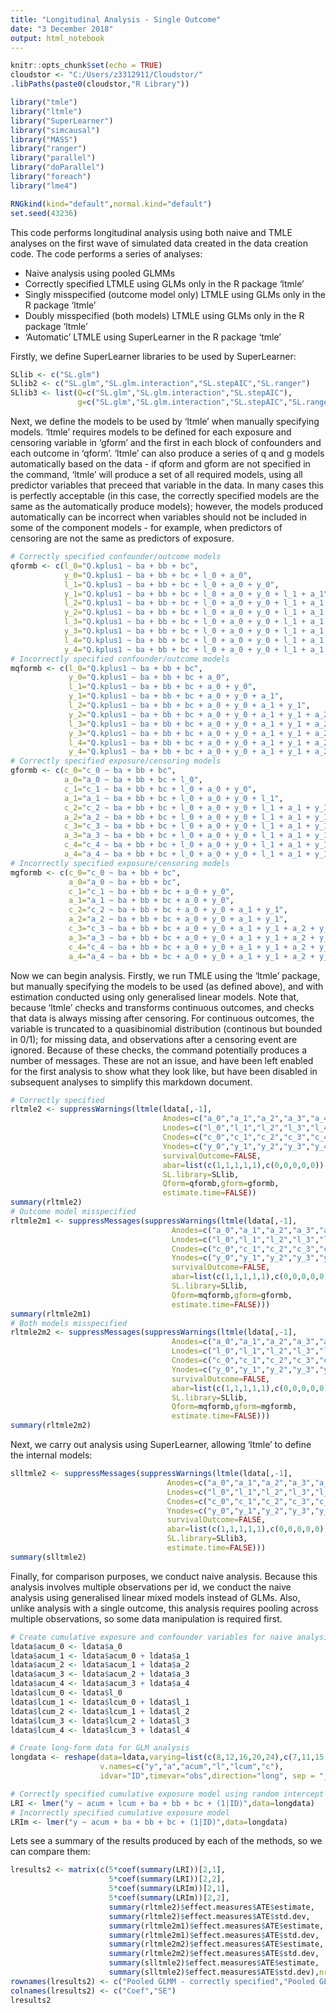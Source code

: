 ```yaml
---
title: "Longitudinal Analysis - Single Outcome"
date: "3 December 2018"
output: html_notebook
---
```

  
```r
knitr::opts_chunk$set(echo = TRUE)
cloudstor <- "C:/Users/z3312911/Cloudstor/"
.libPaths(paste0(cloudstor,"R Library"))

library("tmle")
library("ltmle")
library("SuperLearner")
library("simcausal")
library("MASS")
library("ranger")
library("parallel")
library("doParallel")
library("foreach")
library("lme4")

RNGkind(kind="default",normal.kind="default")
set.seed(43236)
```

This code performs longitudinal analysis using both naive and TMLE analyses on the first wave of simulated data created in the data creation code. 
The code performs a series of analyses:
  
* Naive analysis using pooled GLMMs
* Correctly specified LTMLE using GLMs only in the R package 'ltmle'
* Singly misspecified (outcome model only) LTMLE using GLMs only in the R package 'ltmle'
* Doubly misspecified (both models) LTMLE using GLMs only in the R package 'ltmle'
* 'Automatic' LTMLE using SuperLearner in the R package 'tmle'

Firstly, we define SuperLearner libraries to be used by SuperLearner:

```r
SLlib <- c("SL.glm")
SLlib2 <- c("SL.glm","SL.glm.interaction","SL.stepAIC","SL.ranger")
SLlib3 <- list(Q=c("SL.glm","SL.glm.interaction","SL.stepAIC"),
               g=c("SL.glm","SL.glm.interaction","SL.stepAIC","SL.ranger"))
```

Next, we define the models to be used by 'ltmle' when manually specifying models.
'ltmle' requires models to be defined for each exposure and censoring variable in 'gform' and the first in each block of confounders and each outcome in 'qform'.
'ltmle' can also produce a series of q and g models automatically based on the data - if qform and gform are not specified in the command, 'ltmle' will produce a set of all required models, using all predictor variables that preceed that variable in the data. In many cases this is perfectly acceptable (in this case, the correctly specified models are the same as the automatically produce models); however, the models produced automatically can be incorrect when variables should not be included in some of the component models - for example, when predictors of censoring are not the same as predictors of exposure.

```r
# Correctly specified confounder/outcome models
qformb <- c(l_0="Q.kplus1 ~ ba + bb + bc",
            y_0="Q.kplus1 ~ ba + bb + bc + l_0 + a_0",
            l_1="Q.kplus1 ~ ba + bb + bc + l_0 + a_0 + y_0",
            y_1="Q.kplus1 ~ ba + bb + bc + l_0 + a_0 + y_0 + l_1 + a_1",
            l_2="Q.kplus1 ~ ba + bb + bc + l_0 + a_0 + y_0 + l_1 + a_1 + y_1",
            y_2="Q.kplus1 ~ ba + bb + bc + l_0 + a_0 + y_0 + l_1 + a_1 + y_1 + l_2 + a_2",
            l_3="Q.kplus1 ~ ba + bb + bc + l_0 + a_0 + y_0 + l_1 + a_1 + y_1 + l_2 + a_2 + y_2",
            y_3="Q.kplus1 ~ ba + bb + bc + l_0 + a_0 + y_0 + l_1 + a_1 + y_1 + l_2 + a_2 + y_2 + l_3 + a_3",
            l_4="Q.kplus1 ~ ba + bb + bc + l_0 + a_0 + y_0 + l_1 + a_1 + y_1 + l_2 + a_2 + y_2 + l_3 + a_3 + y_3",
            y_4="Q.kplus1 ~ ba + bb + bc + l_0 + a_0 + y_0 + l_1 + a_1 + y_1 + l_2 + a_2 + y_2 + l_3 + a_3 + y_3 + l_4 + a_4")
# Incorrectly specified confounder/outcome models
mqformb <- c(l_0="Q.kplus1 ~ ba + bb + bc",
             y_0="Q.kplus1 ~ ba + bb + bc + a_0",
             l_1="Q.kplus1 ~ ba + bb + bc + a_0 + y_0",
             y_1="Q.kplus1 ~ ba + bb + bc + a_0 + y_0 + a_1",
             l_2="Q.kplus1 ~ ba + bb + bc + a_0 + y_0 + a_1 + y_1",
             y_2="Q.kplus1 ~ ba + bb + bc + a_0 + y_0 + a_1 + y_1 + a_2",
             l_3="Q.kplus1 ~ ba + bb + bc + a_0 + y_0 + a_1 + y_1 + a_2 + y_2",
             y_3="Q.kplus1 ~ ba + bb + bc + a_0 + y_0 + a_1 + y_1 + a_2 + y_2 + a_3",
             l_4="Q.kplus1 ~ ba + bb + bc + a_0 + y_0 + a_1 + y_1 + a_2 + y_2 + a_3 + y_3",
             y_4="Q.kplus1 ~ ba + bb + bc + a_0 + y_0 + a_1 + y_1 + a_2 + y_2 + a_3 + y_3 + a_4")
# Correctly specified exposure/censoring models
gformb <- c(c_0="c_0 ~ ba + bb + bc",
            a_0="a_0 ~ ba + bb + bc + l_0",
            c_1="c_1 ~ ba + bb + bc + l_0 + a_0 + y_0",
            a_1="a_1 ~ ba + bb + bc + l_0 + a_0 + y_0 + l_1",
            c_2="c_2 ~ ba + bb + bc + l_0 + a_0 + y_0 + l_1 + a_1 + y_1",
            a_2="a_2 ~ ba + bb + bc + l_0 + a_0 + y_0 + l_1 + a_1 + y_1 + l_2",
            c_3="c_3 ~ ba + bb + bc + l_0 + a_0 + y_0 + l_1 + a_1 + y_1 + l_2 + a_2 + y_2",
            a_3="a_3 ~ ba + bb + bc + l_0 + a_0 + y_0 + l_1 + a_1 + y_1 + l_2 + a_2 + y_2 + l_3",
            c_4="c_4 ~ ba + bb + bc + l_0 + a_0 + y_0 + l_1 + a_1 + y_1 + l_2 + a_2 + y_2 + l_3 + a_3 + y_3",
            a_4="a_4 ~ ba + bb + bc + l_0 + a_0 + y_0 + l_1 + a_1 + y_1 + l_2 + a_2 + y_2 + l_3 + a_3 + y_3 + l_4")
# Incorrectly specified exposure/censoring models
mgformb <- c(c_0="c_0 ~ ba + bb + bc",
             a_0="a_0 ~ ba + bb + bc",
             c_1="c_1 ~ ba + bb + bc + a_0 + y_0",
             a_1="a_1 ~ ba + bb + bc + a_0 + y_0",
             c_2="c_2 ~ ba + bb + bc + a_0 + y_0 + a_1 + y_1",
             a_2="a_2 ~ ba + bb + bc + a_0 + y_0 + a_1 + y_1",
             c_3="c_3 ~ ba + bb + bc + a_0 + y_0 + a_1 + y_1 + a_2 + y_2",
             a_3="a_3 ~ ba + bb + bc + a_0 + y_0 + a_1 + y_1 + a_2 + y_2",
             c_4="c_4 ~ ba + bb + bc + a_0 + y_0 + a_1 + y_1 + a_2 + y_2 + a_3 + y_3",
             a_4="a_4 ~ ba + bb + bc + a_0 + y_0 + a_1 + y_1 + a_2 + y_2 + a_3 + y_3")
```

Now we can begin analysis. 
Firstly, we run TMLE using the 'ltmle' package, but manually specifying the models to be used (as defined above), and with estimation conducted using only generalised linear models.
Note that, because 'ltmle' checks and transforms continuous outcomes, and checks that data is always missing after censoring. For continuous outcomes, the variable is truncated to a quasibinomial distribution (continous but bounded in 0/1); for missing data, and observations after a censoring event are ignored. Because of these checks, the command potentially produces a number of messages. These are  not an issue, and have been left enabled for the first analysis to show what they look like, but have been disabled in subsequent analyses to simplify this markdown document.

```r
# Correctly specified
rltmle2 <- suppressWarnings(ltmle(ldata[,-1],
                                  Anodes=c("a_0","a_1","a_2","a_3","a_4"),
                                  Lnodes=c("l_0","l_1","l_2","l_3","l_4"),
                                  Cnodes=c("c_0","c_1","c_2","c_3","c_4"),
                                  Ynodes=c("y_0","y_1","y_2","y_3","y_4"),
                                  survivalOutcome=FALSE,
                                  abar=list(c(1,1,1,1,1),c(0,0,0,0,0)),
                                  SL.library=SLlib,
                                  Qform=qformb,gform=gformb,
                                  estimate.time=FALSE))
summary(rltmle2)
# Outcome model misspecified
rltmle2m1 <- suppressMessages(suppressWarnings(ltmle(ldata[,-1],
                                    Anodes=c("a_0","a_1","a_2","a_3","a_4"),
                                    Lnodes=c("l_0","l_1","l_2","l_3","l_4"),
                                    Cnodes=c("c_0","c_1","c_2","c_3","c_4"),
                                    Ynodes=c("y_0","y_1","y_2","y_3","y_4"),
                                    survivalOutcome=FALSE,
                                    abar=list(c(1,1,1,1,1),c(0,0,0,0,0)),
                                    SL.library=SLlib,
                                    Qform=mqformb,gform=gformb,
                                    estimate.time=FALSE)))
summary(rltmle2m1)
# Both models misspecified
rltmle2m2 <- suppressMessages(suppressWarnings(ltmle(ldata[,-1],
                                    Anodes=c("a_0","a_1","a_2","a_3","a_4"),
                                    Lnodes=c("l_0","l_1","l_2","l_3","l_4"),
                                    Cnodes=c("c_0","c_1","c_2","c_3","c_4"),
                                    Ynodes=c("y_0","y_1","y_2","y_3","y_4"),
                                    survivalOutcome=FALSE,
                                    abar=list(c(1,1,1,1,1),c(0,0,0,0,0)),
                                    SL.library=SLlib,
                                    Qform=mqformb,gform=mgformb,
                                    estimate.time=FALSE)))
summary(rltmle2m2)
```

Next, we carry out analysis using SuperLearner, allowing 'ltmle' to define the internal models:

```r
slltmle2 <- suppressMessages(suppressWarnings(ltmle(ldata[,-1],
                                   Anodes=c("a_0","a_1","a_2","a_3","a_4"),
                                   Lnodes=c("l_0","l_1","l_2","l_3","l_4"),
                                   Cnodes=c("c_0","c_1","c_2","c_3","c_4"),
                                   Ynodes=c("y_0","y_1","y_2","y_3","y_4"),
                                   survivalOutcome=FALSE,
                                   abar=list(c(1,1,1,1,1),c(0,0,0,0,0)),
                                   SL.library=SLlib3,
                                   estimate.time=FALSE)))
summary(slltmle2)
```

Finally, for comparison purposes, we conduct naive analysis. Because this analysis involves multiple observations per id, we conduct the naive analysis using generalised linear mixed models instead of GLMs.
Also, unlike analysis with a single outcome, this analysis requires pooling across multiple observations, so some data manipulation is required first.

```r
# Create cumulative exposure and confounder variables for naive analysis
ldata$acum_0 <- ldata$a_0
ldata$acum_1 <- ldata$acum_0 + ldata$a_1
ldata$acum_2 <- ldata$acum_1 + ldata$a_2
ldata$acum_3 <- ldata$acum_2 + ldata$a_3
ldata$acum_4 <- ldata$acum_3 + ldata$a_4
ldata$lcum_0 <- ldata$l_0
ldata$lcum_1 <- ldata$lcum_0 + ldata$l_1
ldata$lcum_2 <- ldata$lcum_1 + ldata$l_2
ldata$lcum_3 <- ldata$lcum_2 + ldata$l_3
ldata$lcum_4 <- ldata$lcum_3 + ldata$l_4

# Create long-form data for GLM analysis
longdata <- reshape(data=ldata,varying=list(c(8,12,16,20,24),c(7,11,15,19,23),c(25:29),c(6,10,14,18,22),c(30:34),c(5,9,13,17,21)),
                    v.names=c("y","a","acum","l","lcum","c"),
                    idvar="ID",timevar="obs",direction="long", sep = "_")

# Correctly specified cumulative exposure model using random intercept model
LRI <- lmer("y ~ acum + lcum + ba + bb + bc + (1|ID)",data=longdata)
# Incorrectly specified cumulative exposure model
LRIm <- lmer("y ~ acum + ba + bb + bc + (1|ID)",data=longdata)
```

Lets see a summary of the results produced by each of the methods, so we can compare them:

```r
lresults2 <- matrix(c(5*coef(summary(LRI))[2,1],
                      5*coef(summary(LRI))[2,2],
                      5*coef(summary(LRIm))[2,1],
                      5*coef(summary(LRIm))[2,2],
                      summary(rltmle2)$effect.measures$ATE$estimate,
                      summary(rltmle2)$effect.measures$ATE$std.dev,
                      summary(rltmle2m1)$effect.measures$ATE$estimate,
                      summary(rltmle2m1)$effect.measures$ATE$std.dev,
                      summary(rltmle2m2)$effect.measures$ATE$estimate,
                      summary(rltmle2m2)$effect.measures$ATE$std.dev,
                      summary(slltmle2)$effect.measures$ATE$estimate,
                      summary(slltmle2)$effect.measures$ATE$std.dev),nrow=6,ncol=2,byrow=TRUE)
rownames(lresults2) <- c("Pooled GLMM - correctly specified","Pooled GLMM - incorrectly specified","'ltmle' package - correctly specified","'ltmle' package - outcome misspecified","'ltmle' package - doubly misspecified","SuperLearner LTMLE")
colnames(lresults2) <- c("Coef","SE")
lresults2
```